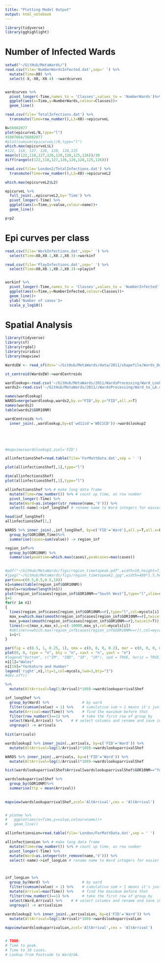 ```yaml
---
title: "Plotting Model Output"
output: html_notebook
---
```


```r
library(tidyverse)
library(gghighlight)
```
# Number of Infected Wards

```r
setwd("~/GitHub/MetaWards/")
read.csv(file='NumberWardsInfected.dat',sep=' ') %>% 
  mutate(Time=X0) %>% 
  select(-X,-X0,-X0.4) ->wardcurves


wardcurves %>% 
  pivot_longer(-Time,names_to = 'Classes',values_to = 'NumberWards')%>% 
  ggplot(aes(x=Time,y=NumberWards,colour=Classes))+
  geom_line()
```






```r
read.csv(file='TotalInfections.dat') %>% 
  transmute(Time=row_number(),L1=X0)->epicurveL

N=56082077
plot(epicurveL/N,type="l")
45987664/56082077
#plot(cumsum(epicurveL)/N,type="l")
which.max(epicurveL$L)
#122, 118, 127, 126, 120, 128,125
mean(c(122,118,127,126,120,128,125,126))/30
diff(range(c(122,118,127,126,120,128,125,126)))

read.csv(file='London2/TotalInfections.dat') %>% 
  transmute(Time=row_number(),L2=X0)->epicurveL2

which.max(epicurveL2$L2)

epicurveL %>% 
  full_join(.,epicurveL2,by='Time') %>% 
  pivot_longer(-Time) %>% 
  ggplot(aes(x=Time,y=value,colour=name))+
  geom_line()

p+p2
```


# Epi curves per class

```r

read.csv(file='WorkInfections.dat',sep=' ') %>% 
  select(Time=X0,X0.1,X0.2,X0.3)->workinf

read.csv(file='PlayInfections.dat',sep=' ') %>% 
  select(Time=X0,X0.1,X0.2,X0.3)->playinf


workinf %>% 
  pivot_longer(-Time,names_to = 'Classes',values_to = 'NumberInfected')%>% 
  ggplot(aes(x=Time,y=NumberInfected,colour=Classes))+
  geom_line()+
  ylab('Number of cases')+
  scale_y_log10()


```


# Spatial Analysis

```r


library(tidyverse)
library(sf)
library(rgdal)
library(viridis)
library(mapview)

WardsEW <- read_sf(dsn='~/GitHub/MetaWards/data/2011/shapefile/Wards_December_2011_Boundaries_EW_BFC',layer = 'Wards_December_2011_Boundaries_EW_BFC')

st_centroid(WardsEW)->wardCentroids

wardlookup<-read.csv('~/GitHub/MetaWards/2011/WardsProcessing/Ward_Lookup.csv') 
wards2<-read.csv('~/GitHub/MetaWards/2011//WardsProcessing/Ward_to_LA.csv') 

names(wardlookup)
WARDS=merge(wardlookup,wards2,by.x="FID",by.y="FID",all.x=T)
names(wards2)
table(wards2$GOR10NM)

wardCentroids %>% 
  inner_join(.,wardlookup,by=c('wd11cd'='WD11CD'))->wardslookup2 





#mapview(wardslookup2,zcol='FID')


```


```r

allinfectionsShef=read.table(file='ForMattData.dat',sep = ' ')

plot(allinfectionsShef[,1],type="l")

dim(allinfectionsShef)
plot(allinfectionsShef[,1],type="l")

allinfectionsShef %>% # make long data frame
  mutate(Time=row_number()) %>% # count up time, as row number
  pivot_longer(-Time) %>% 
  mutate(Ward=as.integer(str_remove(name,'V'))) %>% 
  select(-name)->inf_longShef # rename name to Ward integers for easier matching

head(inf_longShef)
allinfectionsShef[1,]

WARDS %>% inner_join(.,inf_longShef, by=c('FID'='Ward'),all.y=T,all.x=F) %>% 
  group_by(GOR10NM,Time)%>% 
  summarise(cases=sum(value)) -> region_inf

region_inf%>%
  group_by(GOR10NM) %>%
  summarise(peaktime=which.max(cases),peakcases=max(cases))
  
```


```r
#pdf("~/GitHub/MetaWards/figs/region_timetopeak.pdf",width=10,height=7)
#jpeg("~/GitHub/MetaWards/figs/region_timetopeak2.jpg",width=480*1.5,height=480)
par(oma=c(0.5,0.5,0.5,10))
n1=names(table(region_inf$GOR10NM))
mycols=rainbow(length(n1))
plot(region_inf$cases[region_inf$GOR10NM=="South West"],type="l",xlim=c(80,180),xlab="Days since introduction",ylab="Number of people infected",cex.axis=1.5,cex.lab=1.7)
i=1
for(r in n1)
{
  lines(region_inf$cases[region_inf$GOR10NM==r],type="l",col=mycols[i],lwd=3)
  max_x=which.max(smooth(region_inf$cases[region_inf$GOR10NM==r],twiceit=T))
  max_y=max(smooth(region_inf$cases[region_inf$GOR10NM==r],twiceit=T))
  lines(x=c(max_x,max_x),y=c(-10000,max_y),col=mycols[i])
  #abline(v=which.max(region_inf$cases[region_inf$GOR10NM==r]),col=mycols[i])
  i=i+1
}

par(fig = c(0.5, 1, 0.25, 1), oma = c(0, 0, 0, 0.2), mar = c(0, 0, 0, 0), new = TRUE)
plot(0, 0, type = "n", bty = "n", xaxt = "n", yaxt = "n")
#legend("bottom", c("IM", "IBD", "1R", "2R"), xpd = TRUE, horiz = TRUE, inset = c(0, 0), bty = "n", pch = c(4, 2, 15, 19), col = 1:4, cex = 2)
n1[1]="Wales"
n1[10]="Yorkshire and Humber"
legend('right',n1,lty=1,col=mycols,lwd=3,bty="1")
#dev.off()
```


```r
%>% 
  mutate(AltArrival=log(1/Arrival)*100)->wardslookuparrivalShef

inf_longShef %>% 
  group_by(Ward) %>%               # by ward
  filter(cumsum(value) < 1) %>%    # cumulative sum > 1 means it's just arrived/first infection
  mutate(Arrival=max(Time)) %>%    # find the maximum before that
  filter(row_number()==1) %>%      # take the first row of group_by
  select(Ward,Arrival) %>%    # # select columns and rename and save in a data frame
  ungroup() -> arrivals
      
hist(arrivals)

wardslookup2 %>% inner_join(.,arrivals, by=c('FID'='Ward')) %>% 
  mutate(AltArrival=log(1/Arrival)*100)->wardslookuparrivalShef

WARDS %>% inner_join(.,arrivals, by=c('FID'='Ward')) %>% 
  mutate(AltArrival=log(1/Arrival)*100)->wardslookuparrivalShef

hist(wardslookuparrivalShef$Arrival[wardslookuparrivalShef$GOR10NM=="Yorkshire and The Humber"])

wardslookuparrivalShef %>% 
  group_by(GOR10NM)%>% 
  summarise(ttp = mean(Arrival))
  
  
mapview(wardslookuparrivalShef,zcol='AltArrival',cex = 'AltArrival')


# plotme %>% 
#   ggplot(aes(x=Time,y=value,colour=name))+
#   geom_line()

```

```r

allinfectionsLon=read.table(file='London/ForMattData.dat',sep = ' ')

allinfectionsLon %>% # make long data frame
  mutate(Time=row_number()) %>% # count up time, as row number
  pivot_longer(-Time) %>% 
  mutate(Ward=as.integer(str_remove(name,'V'))) %>% 
  select(-name)->inf_longLon # rename name to Ward integers for easier matching



inf_longLon %>% 
  group_by(Ward) %>%               # by ward
  filter(cumsum(value) < 1) %>%    # cumulative sum > 1 means it's just arrived/first infection
  mutate(Arrival=max(Time)) %>%    # find the maximum before that
  filter(row_number()==1) %>%      # take the first row of group_by
  select(Ward,Arrival) %>%    # # select columns and rename and save in a data frame
  ungroup() -> arrivalsLon
      
wardslookup2 %>% inner_join(.,arrivalsLon, by=c('FID'='Ward')) %>% 
  mutate(AltArrival=log(1/Arrival)*100)->wardslookuparrivalLon

mapview(wardslookuparrivalLon,zcol='AltArrival',cex = 'AltArrival')


# TODO:
# Time to peak. 
# Time to 10 cases.
# Lookup from Postcode to Ward/OA.
```

